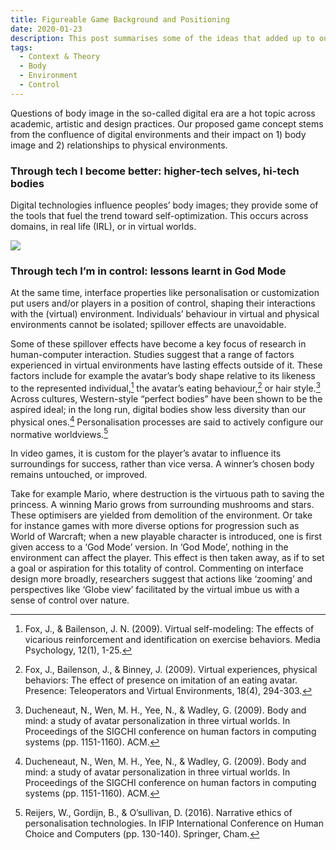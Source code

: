 ---
title: Figureable Game Background and Positioning
date: 2020-01-23
description: This post summarises some of the ideas that added up to our early curiosity in making this game.
tags:
  - Context & Theory
  - Body
  - Environment
  - Control
---

Questions of body image in the so-called digital era are a hot topic across academic, artistic and design practices. Our proposed game concept stems from the confluence of digital environments and their impact on 1) body image and 2) relationships to physical environments.

### Through tech I become better: higher-tech selves, hi-tech bodies

Digital technologies influence peoples’ body images; they provide some of the tools that fuel the trend toward self-optimization. This occurs across domains, in real life (IRL), or in virtual worlds.

![](./body_enhanced.jpg)

### Through tech I’m in control: lessons learnt in God Mode

At the same time, interface properties like personalisation or customization put users and/or players in a position of control, shaping their interactions with the (virtual) environment. Individuals’ behaviour in virtual and physical environments cannot be isolated; spillover effects are unavoidable.

Some of these spillover effects have become a key focus of research in human-computer interaction. Studies suggest that a range of factors experienced in virtual environments have lasting effects outside of it. These factors include for example the avatar’s body shape relative to its likeness to the represented individual,[^1] the avatar’s eating behaviour,[^2] or hair style.[^3] Across cultures, Western-style “perfect bodies” have been shown to be the aspired ideal; in the long run, digital bodies show less diversity than our physical ones.[^3] Personalisation processes are said to actively configure our normative worldviews.[^4]

In video games, it is custom for the player’s avatar to influence its surroundings for success, rather than vice versa. A winner’s chosen body remains untouched, or improved.

Take for example Mario, where destruction is the virtuous path to saving the princess. A winning Mario grows from surrounding mushrooms and stars. These optimisers are yielded from demolition of the environment. Or take for instance games with more diverse options for progression such as World of Warcraft; when a new playable character is introduced, one is first given access to a ‘God Mode’ version. In ‘God Mode’, nothing in the environment can affect the player. This effect is then taken away, as if to set a goal or aspiration for this totality of control. Commenting on interface design more broadly, researchers suggest that actions like ‘zooming’ and perspectives like ‘Globe view’ facilitated by the virtual imbue us with a sense of control over nature.

[^1]: Fox, J., & Bailenson, J. N. (2009). Virtual self-modeling: The effects of vicarious reinforcement and identification on exercise behaviors. Media Psychology, 12(1), 1-25.

[^2]: Fox, J., Bailenson, J., & Binney, J. (2009). Virtual experiences, physical behaviors: The effect of presence on imitation of an eating avatar. Presence: Teleoperators and Virtual Environments, 18(4), 294-303.

[^3]: Ducheneaut, N., Wen, M. H., Yee, N., & Wadley, G. (2009). Body and mind: a study of avatar personalization in three virtual worlds. In Proceedings of the SIGCHI conference on human factors in computing systems (pp. 1151-1160). ACM.

[^4]: Reijers, W., Gordijn, B., & O’sullivan, D. (2016). Narrative ethics of personalisation technologies. In IFIP International Conference on Human Choice and Computers (pp. 130-140). Springer, Cham.
